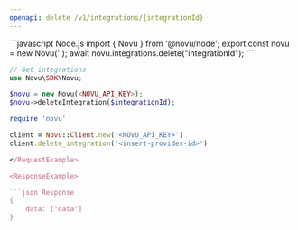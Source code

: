 ```yaml
---
openapi: delete /v1/integrations/{integrationId}
---
```


<RequestExample>
```javascript Node.js
import { Novu } from '@novu/node';  
export const novu = new Novu('<REPLACE_WITH_API_KEY_FROM_ADMIN_PANEL>');
await novu.integrations.delete("integrationId");
```

```php PHP
// Get integrations
use Novu\SDK\Novu;

$novu = new Novu(<NOVU_API_KEY>);
$novu->deleteIntegration($integrationId);
```

```ruby Ruby
require 'novu'

client = Novu::Client.new('<NOVU_API_KEY>')
client.delete_integration('<insert-provider-id>')

</RequestExample>

<ResponseExample>

```json Response
{
    data: ["data"]
}
```

</ResponseExample>